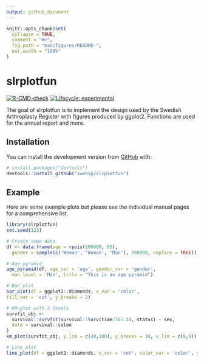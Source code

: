 ```yaml
---
output: github_document
---
```

<!-- README.md is generated from README.Rmd. Please edit that file -->

```r
knitr::opts_chunk$set(
  collapse = TRUE,
  comment = "#>",
  fig.path = "man/figures/README-",
  out.width = "100%"
)
```

# slrplotfun

<!-- badges: start -->
[![R-CMD-check](https://github.com/swehip/slrplotfun/workflows/R-CMD-check/badge.svg)](https://github.com/swehip/slrplotfun/actions)
[![Lifecycle: experimental](https://img.shields.io/badge/lifecycle-experimental-orange.svg)](https://lifecycle.r-lib.org/articles/stages.html#experimental)
<!-- badges: end -->

The goal of slrplotfun is to implement the design used by the Swedish Arthroplasty Register with figures produced by ggplot2. Functions are used for the annual report and more.

## Installation

You can install the development version from [GitHub](https://github.com/) with:

``` r
# install.packages("devtools")
devtools::install_github("swehip/slrplotfun")
```
## Example

Here are some example plots but please see the individual manual pages for a comprehensive list.

```r
library(slrplotfun)
set.seed(123)

# Create some data
df <- data.frame(age = rpois(100000, 65),
  gender = sample(c('Woman', 'Woman', 'Man'), 100000, replace = TRUE))

# Age pyramid
age_pyramid(df, age_var = 'age', gender_var = 'gender',
  man_level = 'Man', title = "This is an age pyramid")

# Bar plot
bar_plot(df = ggplot2::diamonds, x_var = 'color',
fill_var = 'cut', y_breaks = 2)

# KM-plot with 2 levels
survfit_obj <-
  survival::survfit(survival::Surv(time/365.24, status) ~ sex,
  data = survival::colon
)
km_plot(survfit_obj, y_lim = c(40,100), y_breaks = 10, x_lim = c(0,9))

# Line plot
line_plot(df = ggplot2::diamonds, x_var = 'cut', color_var = 'color', y_breaks = 2)
```
